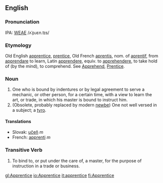 ==English==

===Pronunciation===
IPA: [[WEAE]] /ʌˈpɹɛn.tɪs/

===Etymology===
Old English [[apprentice]], [[prentice]], Old French [[aprentis]], nom. of [[aprentif]], from [[apprendare]] to learn, Latin [[apprendere]], equiv. to [[apprehendere]], to take hold of (by the  mind), to comprehend.  See [[Apprehend]], [[Prentice]].

===Noun===
# One who is bound by indentures or by legal agreement to serve a mechanic, or other person, for a certain time, with a view to learn the art, or trade, in which his  master is bound to instruct him.
# (Obsolete, probably replaced by modern [[newbe]]) One not well versed in a subject; a [[tyro]].
<!-- material copied from Webster's Revised Unabridged Dictionary (1913) -->

==== Translations ====
*Slovak: [[učeň]] ''m''
*French: [[:fr:apprenti|apprenti]] ''m''

===Transitive Verb===
# To bind to, or put under the care of, a master, for the  purpose of instruction in a trade or business.
<!-- material copied from Webster's Revised Unabridged Dictionary (1913) -->

[[gl:Apprentice]]
[[io:Apprentice]]
[[it:apprentice]]
[[fi:Apprentice]]